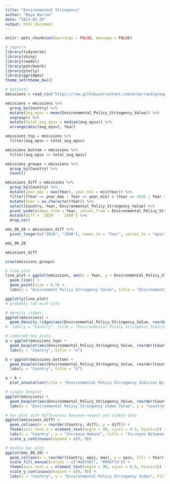 ---
title: "Environmental Stringency"
author: "Maya Barron"
date: "2023-03-25"
output: html_document
---

```{r setup, include=FALSE}
knitr::opts_chunk$set(warnings = FALSE, message = FALSE)
```

```{r, warning = FALSE, include = FALSE}
# imports
library(tidyverse)
library(shiny)
library(readxl)
library(patchwork)
library(plotly)
library(ggridges)
theme_set(theme_bw())
```

```{r}
# datasets
emissions = read_csv("https://raw.githubusercontent.com/mrbarron3/group_project/main/data.csv")

emissions = emissions %>%
  group_by(Country) %>%
  mutate(avg_epsv = mean(Environmental_Policy_Stringency_Value)) %>%
  ungroup() %>%
  mutate(total_avg_epsv = median(avg_epsv)) %>%
  arrange(desc(avg_epsv), Year)

emissions_top = emissions %>%
  filter(avg_epsv > total_avg_epsv)

emissions_bottom = emissions %>%
  filter(avg_epsv <= total_avg_epsv)

emissions_groups = emissions %>%
  group_by(Country) %>%
  count()

emissions_diff = emissions %>%
  group_by(Country) %>%
  mutate(year_max = max(Year), year_min = min(Year)) %>%
  filter((Year == year_max | Year == year_min) & (Year == 2020 | Year == 1990)) %>%
  mutate(Year = as.character(Year)) %>%
  select(Country, Year, Environmental_Policy_Stringency_Value) %>%
  pivot_wider(names_from = Year, values_from = Environmental_Policy_Stringency_Value) %>%
  mutate(diff = `2020` - `1990`) %>%
  drop_na()

emi_90_20 = emissions_diff %>%
  pivot_longer(c("2020", "1990"), names_to = "Year", values_to = "epsi")

emi_90_20

emissions_diff

nrow(emissions_groups)
```

```{r}
# line plot
line_plot = ggplot(emissions, aes(x = Year, y = Environmental_Policy_Stringency_Value, color = Country)) +
  geom_line() +
  geom_point(size = 0.5) +
  labs(y = "Environment Policy Stringency Value", title = "Environmental Policy Stringency Indicies Over the Years") 

ggplotly(line_plot)
# probably too much info
```

```{r}
# density ridges
ggplot(emissions) +
  geom_density_ridges(aes(Environmental_Policy_Stringency_Value, reorder(Country, Environmental_Policy_Stringency_Value)))# +
#  labs(y = "Country", title = "Environmental Policy Stringency Indicies By Country", subtitle = "Over the Years 1990-2020 where available")
```

```{r}
# combined box plots
a = ggplot(emissions_top) +
  geom_boxplot(aes(Environmental_Policy_Stringency_Value, reorder(Country, Environmental_Policy_Stringency_Value, mean))) +
  labs(y = "Country", title = "a")

b = ggplot(emissions_bottom) +
  geom_boxplot(aes(Environmental_Policy_Stringency_Value, reorder(Country, Environmental_Policy_Stringency_Value, mean))) +
  labs(y = "Country", title = "b")

a + b +
  plot_annotation(title = "Environmental Policy Stringency Indicies By Country", subtitle = "1990-2020")
```

```{r}
# single boxplot
ggplot(emissions) +
  geom_boxplot(aes(Environmental_Policy_Stringency_Value, reorder(Country, Environmental_Policy_Stringency_Value, mean))) +
  labs(x = "Environmental Policy Stringency Index Value", y = "Country", title = "Environmental Policy Stringency Indicies By Country, 1990-2020", subtitle = "A Smaller Subset of Years May be Used Depending on Data Availability")
```

```{r}
# bar plot with differences between newest and oldest data
ggplot(emissions_diff) +
  geom_col(aes(x = reorder(Country, diff), y = diff)) +
  theme(axis.text.x = element_text(angle = 90, vjust = 0.5, hjust=1)) +
  labs(x = "Country", y = "Increase Amount", title = "Increase Between 1990 and 2020 Environment Policy Stringency Index Value", subtitle = "Only Includes Countries Where Both 2020 and 1990 Data is Available") +
  scale_y_continuous(expand = c(0, 0))
```

```{r}
# double bar plot
ggplot(emi_90_20) +
  geom_col(aes(x = reorder(Country, epsi, max), y = epsi, fill = Year), width = 0.7, position = "dodge") + 
  scale_fill_manual(values = c("#a67abf", "#99bf7a")) +
  theme(axis.text.x = element_text(angle = 90, vjust = 0.5, hjust=1)) +
  scale_y_continuous(expand = c(0, 0)) +
  labs(x = "Country", y = "Environmental Policy Stringency Index", title = "Environmental Policy Stringency Index by Country and Year", subtitle = "Only Includes Countries Where Both 2020 and 1990 Data is Available")
```

